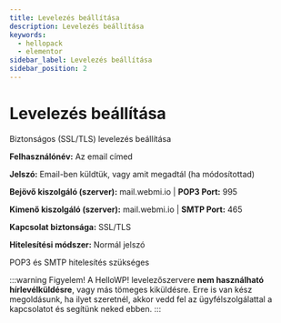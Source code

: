 ```yaml
---
title: Levelezés beállítása
description: Levelezés beállítása
keywords:
  - hellopack
  - elementor
sidebar_label: Levelezés beállítása
sidebar_position: 2
---
```



# <FontAwesomeIcon icon="fa-sharp fa-solid fa-envelopes-bulk text-primary" /> Levelezés beállítása

Biztonságos (SSL/TLS) levelezés beállítása

**Felhasználónév:** Az email címed

**Jelszó:** Email-ben küldtük, vagy amit megadtál (ha módosítottad)

**Bejövő kiszolgáló (szerver):** mail.webmi.io | **POP3 Port:** 995

**Kimenő kiszolgáló (szerver):** mail.webmi.io | **SMTP Port:** 465

**Kapcsolat biztonsága:** SSL/TLS

**Hitelesítési módszer:** Normál jelszó

POP3 és SMTP hitelesítés szükséges

:::warning Figyelem!
A HelloWP! levelezőszervere **nem használható hírlevélküldésre**, vagy más tömeges kiküldésre. Erre is van kész megoldásunk, ha ilyet szeretnél, akkor vedd fel az ügyfélszolgálattal a kapcsolatot és segítünk neked ebben.
:::
